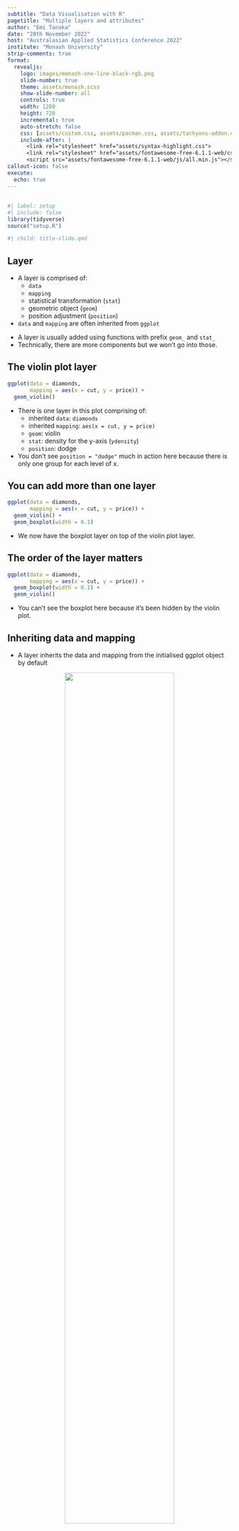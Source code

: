 ```yaml
---
subtitle: "Data Visualisation with R"
pagetitle: "Multiple layers and attributes"
author: "Emi Tanaka"
date: "28th November 2022"
host: "Australasian Applied Statistics Conference 2022"
institute: "Monash University"
strip-comments: true
format: 
  revealjs:
    logo: images/monash-one-line-black-rgb.png
    slide-number: true
    theme: assets/monash.scss
    show-slide-number: all
    controls: true
    width: 1280
    height: 720
    incremental: true
    auto-stretch: false
    css: [assets/custom.css, assets/pacman.css, assets/tachyons-addon.css]
    include-after: |
      <link rel="stylesheet" href="assets/syntax-highlight.css">
      <link rel="stylesheet" href="assets/fontawesome-free-6.1.1-web/css/all.min.css">
      <script src="assets/fontawesome-free-6.1.1-web/js/all.min.js"></script>
callout-icon: false
execute:
  echo: true
---
```



## {#title-slide background-image="images/bg6.jpeg"}

```r
#| label: setup
#| include: false
library(tidyverse)
source("setup.R")
```

```r
#| child: title-slide.qmd
```



## Layer


* A layer is comprised of:
   - `data` 
   - `mapping` 
   - statistical transformation (`stat`)
   - geometric object (`geom`)
   - position adjustment (`position`)
* `data` and `mapping` are often inherited from `ggplot`

::: notes 

* A layer is usually added using functions with prefix `geom_` and `stat_`
* Technically, there are more components but we won't go into those. 

:::


## The violin plot layer

```r
ggplot(data = diamonds,
       mapping = aes(x = cut, y = price)) +
  geom_violin()
```


::: notes 

* There is one layer in this plot comprising of:
  * inherited `data`: `diamonds`
  * inherited `mapping`: `aes(x = cut, y = price)`
  * `geom`: violin
  * `stat`: density for the y-axis (`ydensity`)
  * `position`: dodge
  
* You don't see `position = "dodge"` much in action here because there is only one group for each level of x.

:::

## You can add more than one layer

```r
ggplot(data = diamonds,
       mapping = aes(x = cut, y = price)) +
  geom_violin() + 
  geom_boxplot(width = 0.1)
```

::: notes 

* We now have the boxplot layer on top of the violin plot layer.

:::


## The order of the layer matters

```r
ggplot(data = diamonds,
       mapping = aes(x = cut, y = price)) +
  geom_boxplot(width = 0.1) +
  geom_violin()
```

::: notes

* You can't see the boxplot here because it's been hidden by the violin plot.

:::


## Inheriting data and mapping

* A layer inherits the data and mapping from the initialised ggplot object by default 

<center>
<img src= "images/ggplot-multiple-layers.png" width="70%">
</center>


## Layer-specific data and aesthetic mapping

![](images/ggplot-multiple-layers-data-mapping.png)

* For each layer, aesthetic and/or data can be overwritten


## Overwriting data and aesthetic

```r
library(dplyr) # needed for data wrangling
ggplot(data = diamonds, aes(x = cut, y = price)) +
  geom_violin(aes(fill = cut)) + 
  geom_boxplot(width = 0.1) +
  geom_text(data = function(data) data %>% 
              group_by(cut) %>% 
              tally(),
            aes(y = 0, label = n), nudge_y = -0.2)
```

::: notes 

* You can see that `fill` is only applied the violin plot. 
* For text layer shows the the total number of observations on the bottom of the violin plot. This display requires a summarised data of the inherited data. 
* The input `data` for each subsequent layer can be a `data.frame` or a function. If it's a function it's applied to the data that it inherited -- it's handy for cases like this where you want to use the summarised or processed form of the inherited data!

:::


## Aesthetic or Attribute?


_Not_ what you want:

```r
ggplot(diamonds, aes(carat, price)) +
  geom_point(aes(color = "dodgerblue"))
```

::: notes 

* When you supply values within `aes`, it assumes that it's a data variable. 
* The string `"dodgerblue"` gets converted into a variable with one level and it gets colored by `ggplot`'s default color palette.

:::


## When your input is an attribute


Don't put attributes inside `aes()`!

```r
ggplot(diamonds, aes(carat, price)) +
  geom_point(color = "dodgerblue")
```


## Bonus tip

* Use `I()` operator to mean "as-is" in aesthetic mapping.

```r
ggplot(diamonds, aes(carat, price)) +
  geom_point(aes(color = I("dodgerblue")))
```


## Attributes are for layers


* Attributes should be defined in specific layers.

```r
ggplot(diamonds, aes(carat, price),
       color = "dodgerblue") +
  geom_point()
```

::: notes

* Notice how the points don't have the "dodgeblue" color.
* Layers inherit data and the mapping from `ggplot()` but not attributes like this. 

:::


## Annotation layer


* `annotate()` allows you to add elements to plots without a `data.frame`

```r
ggplot(diamonds, aes(color, fill = cut)) +
  geom_bar(color = "black") + 
  annotate("text", x = "I", y = 9000, 
           label = paste(nrow(diamonds), "diamonds"))
```

::: notes 

* `annotate()` is useful if you want to add small annotations to plot and it's too cumbersome for you to put the data as a `data.frame`

:::


## Summary


* We've seen how you can add multiple layers in `ggplot`.
* You can define layer-specific data or mappings. 
* An attribute of a graphical parameter must be placed outside of `aes()` in the corresponding layer. 
* You can add the annotation layer using `annotate()`.
